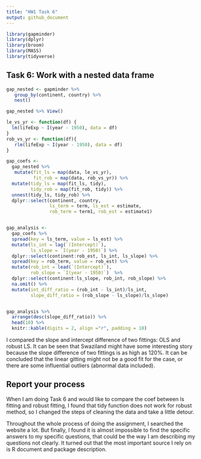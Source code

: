```yaml
---
title: "HW1 Task 6"
output: github_document
---
```


```r
library(gapminder)
library(dplyr)
library(broom)
library(MASS)
library(tidyverse)
```

## Task 6: Work with a nested data frame
```r
gap_nested <- gapminder %>% 
   group_by(continent, country) %>% 
   nest()

gap_nested %>% View()
```

```r
le_vs_yr <- function(df) {
  lm(lifeExp ~ I(year - 1950), data = df)
}
rob_vs_yr <- function(df){
   rlm(lifeExp ~ I(year - 1950), data = df)
}

gap_coefs <- 
  gap_nested %>% 
   mutate(fit_ls = map(data, le_vs_yr), 
          fit_rob = map(data, rob_vs_yr)) %>% 
  mutate(tidy_ls = map(fit_ls, tidy), 
         tidy_rob = map(fit_rob, tidy)) %>%
  unnest(tidy_ls, tidy_rob) %>%
  dplyr::select(continent, country, 
                ls_term = term, ls_est = estimate, 
                rob_term = term1, rob_est = estimate1)


gap_analysis <- 
  gap_coefs %>%
  spread(key = ls_term, value = ls_est) %>%
  mutate(ls_int = lag(`(Intercept)`), 
         ls_slope = `I(year - 1950)`) %>% 
  dplyr::select(continent:rob_est, ls_int, ls_slope) %>%
  spread(key = rob_term, value = rob_est) %>%
  mutate(rob_int = lead(`(Intercept)`), 
         rob_slope = `I(year - 1950)`)  %>% 
  dplyr::select(continent:ls_slope, rob_int, rob_slope) %>%
  na.omit() %>%
  mutate(int_diff_ratio = (rob_int - ls_int)/ls_int, 
         slope_diff_ratio = (rob_slope - ls_slope)/ls_slope)


gap_analysis %>%
  arrange(desc(slope_diff_ratio)) %>%
  head(10) %>%
  knitr::kable(digits = 2, align ="r", padding = 10)
```

I compared the slope and intercept difference of two fittings: OLS and robust LS. It can be seen that Swaziland might have some interesting story because the slope difference of two fittings is as high as 120%. It can be concluded that the linear gitting might not be a good fit for the case, or there are some influential outliers (abnormal data included). 


## Report your process

When I am doing Task 6 and would like to compare the coef between ls fitting and robust fitting, I found that tidy function does not work for robust method, so I changed the steps of cleaning the data and take a little detour. 

Throughout the whole process of doing the assignment, I searched the website a lot. But finally, I found it is almost impossible to find the specific answers to my specific questions, that could be the way I am describing my questions not clearly. It turned out that the most important source I rely on is R document and package description. 
